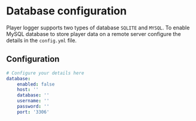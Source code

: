# Database configuration

Player logger supports two types of database `SQLITE` and `MYSQL`. To enable MySQL database to store
player data on a remote server configure the details in the `config.yml` file.

## Configuration

```yaml filename="config.yml"  copy
# Configure your details here
database:
    enabled: false
    host: ''
    database: ''
    username: ''
    password: ''
    port: '3306'
```
